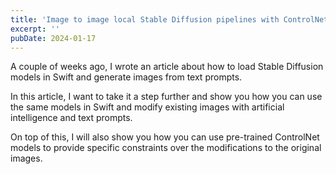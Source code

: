 ```yaml
---
title: 'Image to image local Stable Diffusion pipelines with ControlNet in Swift'
excerpt: ''
pubDate: 2024-01-17
---
```


A couple of weeks ago, I wrote an article about how to load Stable Diffusion models in Swift and generate images from text prompts.

In this article, I want to take it a step further and show you how you can use the same models in Swift and modify existing images with artificial intelligence and text prompts.

On top of this, I will also show you how you can use pre-trained ControlNet models to provide specific constraints over the modifications to the original images.
